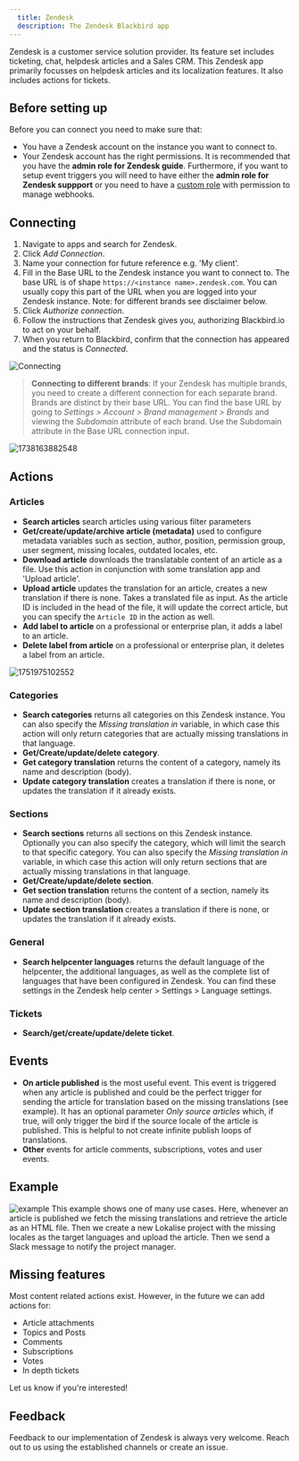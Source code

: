 ```yaml
---
  title: Zendesk
  description: The Zendesk Blackbird app
---
```


<LinkCard title="View on Github" target="_blank" href="https://github.com/bb-io/Zendesk" icon="github" />

Zendesk is a customer service solution provider. Its feature set includes ticketing, chat, helpdesk articles and a Sales CRM. This Zendesk app primarily focusses on helpdesk articles and its localization features. It also includes actions for tickets.

## Before setting up

Before you can connect you need to make sure that:

- You have a Zendesk account on the instance you want to connect to.
- Your Zendesk account has the right permissions. It is recommended that you have the **admin role for Zendesk guide**. Furthermore, if you want to setup event triggers you will need to have either the **admin role for Zendesk suppport** or you need to have a [custom role](https://support.zendesk.com/hc/en-us/articles/4408882153882-Creating-custom-roles-and-assigning-agents#topic_cxn_hig_bd) with permission to manage webhooks.

## Connecting

1. Navigate to apps and search for Zendesk.
2. Click _Add Connection_.
3. Name your connection for future reference e.g. 'My client'.
4. Fill in the Base URL to the Zendesk instance you want to connect to. The base URL is of shape `https://<instance name>.zendesk.com`. You can usually copy this part of the URL when you are logged into your Zendesk instance. Note: for different brands see disclaimer below.
5. Click _Authorize connection_.
6. Follow the instructions that Zendesk gives you, authorizing Blackbird.io to act on your behalf.
7. When you return to Blackbird, confirm that the connection has appeared and the status is _Connected_.

![Connecting](https://raw.githubusercontent.com/bb-io/Zendesk/main/image/README/1692612174111.png)

> **Connecting to different brands**: If your Zendesk has multiple brands, you need to create a different connection for each separate brand. Brands are distinct by their base URL. You can find the base URL by going to *Settings > Account > Brand management > Brands* and viewing the *Subdomain* attribute of each brand. Use the Subdomain attribute in the Base URL connection input.

![1738163882548](https://raw.githubusercontent.com/bb-io/Zendesk/main/image/README/1738163882548.png)

## Actions

### Articles

- **Search articles** search articles using various filter parameters
- **Get/create/update/archive article (metadata)** used to configure metadata variables such as section, author, position, permission group, user segment, missing locales, outdated locales, etc.
- **Download article** downloads the translatable content of an article as a file. Use this action in conjunction with some translation app and 'Upload article'.
- **Upload article** updates the translation for an article, creates a new translation if there is none. Takes a translated file as input. As the article ID is included in the head of the file, it will update the correct article, but you can specify the `Article ID` in the action as well.
- **Add label to article** on a professional or enterprise plan, it adds a label to an article.
- **Delete label from article** on a professional or enterprise plan, it deletes a label from an article.

![1751975102552](https://raw.githubusercontent.com/bb-io/Zendesk/main/image/README/1751975102552.png)

### Categories

- **Search categories** returns all categories on this Zendesk instance. You can also specify the _Missing translation in_ variable, in which case this action will only return categories that are actually missing translations in that language.
- **Get/Create/update/delete category**.
- **Get category translation** returns the content of a category, namely its name and description (body).
- **Update category translation** creates a translation if there is none, or updates the translation if it already exists.

### Sections

- **Search sections** returns all sections on this Zendesk instance. Optionally you can also specify the category, which will limit the search to that specific category. You can also specify the _Missing translation in_ variable, in which case this action will only return sections that are actually missing translations in that language.
- **Get/Create/update/delete section**.
- **Get section translation**  returns the content of a section, namely its name and description (body).
- **Update section translation** creates a translation if there is none, or updates the translation if it already exists.

### General

- **Search helpcenter languages** returns the default language of the helpcenter, the additional languages, as well as the complete list of languages that have been configured in Zendesk. You can find these settings in the Zendesk help center > Settings > Language settings.

### Tickets

- **Search/get/create/update/delete ticket**.

## Events

- **On article published** is the most useful event. This event is triggered when any article is published and could be the perfect trigger for sending the article for translation based on the missing translations (see example). It has an optional parameter _Only source articles_ which, if true, will only trigger the bird if the source locale of the article is published. This is helpful to not create infinite publish loops of translations.
- **Other** events for article comments, subscriptions, votes and user events.

## Example

![example](https://raw.githubusercontent.com/bb-io/Zendesk/main/image/README/1692615904702.png)
This example shows one of many use cases. Here, whenever an article is published we fetch the missing translations and retrieve the article as an HTML file. Then we create a new Lokalise project with the missing locales as the target languages and upload the article. Then we send a Slack message to notify the project manager.

## Missing features

Most content related actions exist. However, in the future we can add actions for:

- Article attachments
- Topics and Posts
- Comments
- Subscriptions
- Votes
- In depth tickets

Let us know if you're interested!

## Feedback

Feedback to our implementation of Zendesk is always very welcome. Reach out to us using the established channels or create an issue.

